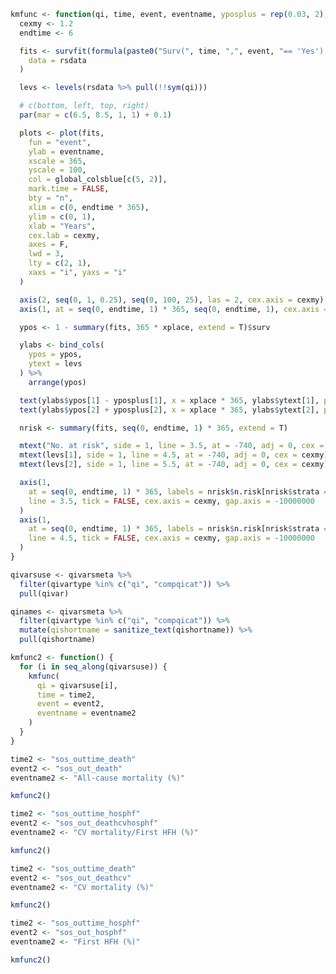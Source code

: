 ```r

kmfunc <- function(qi, time, event, eventname, yposplus = rep(0.03, 2), xplace = 2) {
  cexmy <- 1.2
  endtime <- 6

  fits <- survfit(formula(paste0("Surv(", time, ",", event, "== 'Yes') ~ ", qi)),
    data = rsdata
  )

  levs <- levels(rsdata %>% pull(!!sym(qi)))

  # c(bottom, left, top, right)
  par(mar = c(6.5, 8.5, 1, 1) + 0.1)

  plots <- plot(fits,
    fun = "event",
    ylab = eventname,
    xscale = 365,
    yscale = 100,
    col = global_colsblue[c(5, 2)],
    mark.time = FALSE,
    bty = "n",
    xlim = c(0, endtime * 365),
    ylim = c(0, 1),
    xlab = "Years",
    cex.lab = cexmy,
    axes = F,
    lwd = 3,
    lty = c(2, 1),
    xaxs = "i", yaxs = "i"
  )

  axis(2, seq(0, 1, 0.25), seq(0, 100, 25), las = 2, cex.axis = cexmy)
  axis(1, at = seq(0, endtime, 1) * 365, seq(0, endtime, 1), cex.axis = cexmy)

  ypos <- 1 - summary(fits, 365 * xplace, extend = T)$surv

  ylabs <- bind_cols(
    ypos = ypos,
    ytext = levs
  ) %>%
    arrange(ypos)

  text(ylabs$ypos[1] - yposplus[1], x = xplace * 365, ylabs$ytext[1], pos = 4, cex = cexmy)
  text(ylabs$ypos[2] + yposplus[2], x = xplace * 365, ylabs$ytext[2], pos = 2, cex = cexmy)

  nrisk <- summary(fits, seq(0, endtime, 1) * 365, extend = T)

  mtext("No. at risk", side = 1, line = 3.5, at = -740, adj = 0, cex = cexmy, font = 2)
  mtext(levs[1], side = 1, line = 4.5, at = -740, adj = 0, cex = cexmy)
  mtext(levs[2], side = 1, line = 5.5, at = -740, adj = 0, cex = cexmy)

  axis(1,
    at = seq(0, endtime, 1) * 365, labels = nrisk$n.risk[nrisk$strata == paste0(qi, "=", levs[1])],
    line = 3.5, tick = FALSE, cex.axis = cexmy, gap.axis = -10000000
  )
  axis(1,
    at = seq(0, endtime, 1) * 365, labels = nrisk$n.risk[nrisk$strata == paste0(qi, "=", levs[2])],
    line = 4.5, tick = FALSE, cex.axis = cexmy, gap.axis = -10000000
  )
}

qivarsuse <- qivarsmeta %>%
  filter(qivartype %in% c("qi", "compqicat")) %>%
  pull(qivar)

qinames <- qivarsmeta %>%
  filter(qivartype %in% c("qi", "compqicat")) %>%
  mutate(qishortname = sanitize_text(qishortname)) %>%
  pull(qishortname)

kmfunc2 <- function() {
  for (i in seq_along(qivarsuse)) {
    kmfunc(
      qi = qivarsuse[i],
      time = time2,
      event = event2,
      eventname = eventname2
    )
  }
}
```

```r

time2 <- "sos_outtime_death"
event2 <- "sos_out_death"
eventname2 <- "All-cause mortality (%)"

kmfunc2()
```             

```r

time2 <- "sos_outtime_hosphf"
event2 <- "sos_out_deathcvhosphf"
eventname2 <- "CV mortality/First HFH (%)"

kmfunc2()
```             

```r

time2 <- "sos_outtime_death"
event2 <- "sos_out_deathcv"
eventname2 <- "CV mortality (%)"

kmfunc2()
```             

```r

time2 <- "sos_outtime_hosphf"
event2 <- "sos_out_hosphf"
eventname2 <- "First HFH (%)"

kmfunc2()
```             
